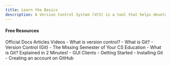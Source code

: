 ```yaml
---
title: Learn the Basics
description: A Version Control System (VCS) is a tool that helps developers manage changes to their code over time. It allows multiple versions of a project to exist simultaneously, making it easier to collaborate with others and maintain a record of all modifications.
---
```

#### Free Resources


<Tabs defaultValue="official">
<TabsList>
<TabsTrigger value="official">Official Docs</TabsTrigger>
<TabsTrigger value="article">Articles</TabsTrigger>
<TabsTrigger value="video">Videos</TabsTrigger>
</TabsList>

<TabsContent value="article">
<Note type="note" title="article">
- <Link href="https://www.atlassian.com/git/tutorials/what-is-version-control">What is version control?</Link>
- <Link href="https://www.datacamp.com/blog/all-about-git">What is Git?</Link>
- <Link href="https://missing.csail.mit.edu/2020/version-control/">Version Control (Git) - The Missing Semester of Your CS Education</Link>
</Note>
</TabsContent>
<TabsContent value="video">
<Note type="note" title="video" >
- <Link href="https://www.youtube.com/watch?v=2ReR1YJrNOM">What is Git? Explained in 2 Minutes!</Link>
</Note>
</TabsContent>
<TabsContent value="official">
<Note type="note" title="official" >
- <Link href="https://git-scm.com/downloads/guis">GUI Clients</Link>
- <Link href="https://git-scm.com/book/en/v2/Getting-Started-Installing-Git">Getting Started - Installing Git</Link>
- <Link href="https://docs.github.com/en/get-started/start-your-journey/creating-an-account-on-github">Creating an account on GitHub</Link>
</Note>
</TabsContent>
</Tabs>
